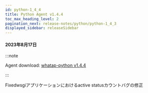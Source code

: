 ```yaml
---
id: python-1_4_4
title: Python Agent v1.4.4
toc_max_heading_level: 2
pagination_next: release-notes/python/python-1_4_3
displayed_sidebar: releaseSidebar
---
```


#### 2023年8月17日

:::note

Agent download: [whatap-python v1.4.4](https://pypi.org/project/whatap-python/1.4.4/)

:::

<p><Status>Fixed</Status>wsgiアプリケーションにおけるactive statusカウントバグの修正</p>
